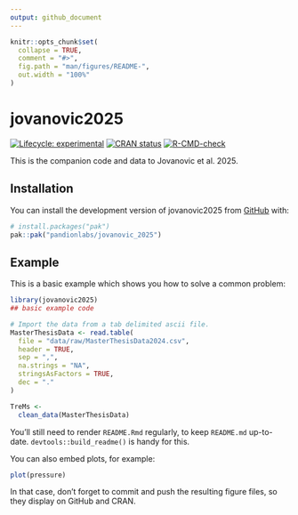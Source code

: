 ```yaml
---
output: github_document
---
```


<!-- README.md is generated from README.Rmd. Please edit that file -->

```r
knitr::opts_chunk$set(
  collapse = TRUE,
  comment = "#>",
  fig.path = "man/figures/README-",
  out.width = "100%"
)
```

# jovanovic2025

<!-- badges: start -->
[![Lifecycle: experimental](https://img.shields.io/badge/lifecycle-experimental-orange.svg)](https://lifecycle.r-lib.org/articles/stages.html#experimental)
[![CRAN status](https://www.r-pkg.org/badges/version/jovanovic2025)](https://CRAN.R-project.org/package=jovanovic2025)
[![R-CMD-check](https://github.com/pandionlabs/jovanovic_2025/actions/workflows/R-CMD-check.yaml/badge.svg)](https://github.com/pandionlabs/jovanovic_2025/actions/workflows/R-CMD-check.yaml)
<!-- badges: end -->

This is the companion code and data to Jovanovic et al. 2025. 

## Installation

You can install the development version of jovanovic2025 from [GitHub](https://github.com/) with:

``` r
# install.packages("pak")
pak::pak("pandionlabs/jovanovic_2025")
```

## Example

This is a basic example which shows you how to solve a common problem:

```r
library(jovanovic2025)
## basic example code
```

```r
# Import the data from a tab delimited ascii file.
MasterThesisData <- read.table(
  file = "data/raw/MasterThesisData2024.csv",
  header = TRUE,
  sep = ",",
  na.strings = "NA",
  stringsAsFactors = TRUE,
  dec = "."
)

TreMs <- 
  clean_data(MasterThesisData) 
```

You'll still need to render `README.Rmd` regularly, to keep `README.md` up-to-date. `devtools::build_readme()` is handy for this.

You can also embed plots, for example:

```r
plot(pressure)
```

In that case, don't forget to commit and push the resulting figure files, so they display on GitHub and CRAN.
